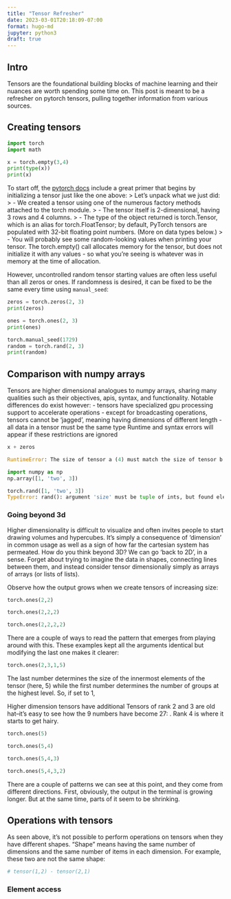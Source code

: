 ```yaml
---
title: "Tensor Refresher"
date: 2023-03-01T20:18:09-07:00
format: hugo-md
jupyter: python3
draft: true
---
```

## Intro
Tensors are the foundational building blocks of machine learning and their nuances are worth spending some time on. This post is meant to be a refresher on pytorch tensors, pulling together information from various sources.

## Creating tensors
```python
import torch
import math

x = torch.empty(3,4)
print(type(x))
print(x)
```
To start off, the [pytorch docs](https://pytorch.org/tutorials/beginner/introyt/tensors_deeper_tutorial.html) include a great primer that begins by initializing a tensor just like the one above:
> Let’s unpack what we just did:
> - We created a tensor using one of the numerous factory methods attached to the torch module.
> - The tensor itself is 2-dimensional, having 3 rows and 4 columns.
> - The type of the object returned is torch.Tensor, which is an alias for torch.FloatTensor; by default, PyTorch tensors are populated with 32-bit floating point numbers. (More on data types below.)
> - You will probably see some random-looking values when printing your tensor. The torch.empty() call allocates memory for the tensor, but does not initialize it with any values - so what you’re seeing is whatever was in memory at the time of allocation.

However, uncontrolled random tensor starting values are often less useful than all zeros or ones. If randomness is desired, it can be fixed to be the same every time using `manual_seed`:
```python
zeros = torch.zeros(2, 3)
print(zeros)

ones = torch.ones(2, 3)
print(ones)

torch.manual_seed(1729)
random = torch.rand(2, 3)
print(random)
```

## Comparison with numpy arrays
Tensors are higher dimensional analogues to numpy arrays, sharing many qualities such as their objectives, apis, syntax, and functionality. Notable differences do exist however:
- tensors have specialized gpu processing support to accelerate operations
- except for broadcasting operations, tensors cannot be 'jagged', meaning having dimensions of different length
- all data in a tensor must be the same type
Runtime and syntax errors will appear if these restrictions are ignored
```python
x + zeros

RuntimeError: The size of tensor a (4) must match the size of tensor b (3) at non-singleton dimension 1
```
```python
import numpy as np
np.array([1, 'two', 3])
```
```python
torch.rand([1, 'two', 3])
TypeError: rand(): argument 'size' must be tuple of ints, but found element of type str at pos 2
```
### Going beyond 3d
Higher dimensionality is difficult to visualize and often invites people to start drawing volumes and hypercubes. It's simply a consequence of 'dimension' in common usage as well as a sign of how far the cartesian system has permeated. How do you think beyond 3D? We can go 'back to 2D', in a sense. Forget about trying to imagine the data in shapes, connecting lines between them, and instead consider tensor dimensionaliy simply as arrays of arrays (or lists of lists).

Observe how the output grows when we create tensors of increasing size:
```python
torch.ones(2,2)
```
```python
torch.ones(2,2,2)
```
```python
torch.ones(2,2,2,2)
```
There are a couple of ways to read the pattern that emerges from playing around with this. These examples kept all the arguments identical but modifying the last one makes it clearer:
```python
torch.ones(2,3,1,5)
```
The last number determines the size of the innermost elements of the tensor (here, 5) while the first number determines the number of groups at the highest level. So, if set to 1, 


 Higher dimension tensors have additional
Tensors of rank 2 and 3 are old hat--it's easy to see how the 9 numbers have become 27: . Rank 4 is where it starts to get hairy. 

```python
torch.ones(5)
```
```python
torch.ones(5,4)
```
```python
torch.ones(5,4,3)
```
```python
torch.ones(5,4,3,2)
```
There are a couple of patterns we can see at this point, and they come from different directions. First, obviously, the output in the terminal is growing longer. But at the same time, parts of it seem to be shrinking.

## Operations with tensors
As seen above, it's not possible to perform operations on tensors when they have different shapes. "Shape" means having the same number of dimensions and the same number of items in each dimension. For example, these two are not the same shape:
```python
# tensor(1,2) - tensor(2,1)
```
### Element access

